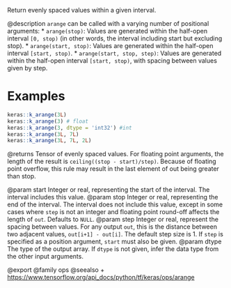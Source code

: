 Return evenly spaced values within a given interval.

@description
`arange` can be called with a varying number of positional arguments:
* `arange(stop)`: Values are generated within the half-open interval
    `[0, stop)` (in other words, the interval including start but excluding
    stop).
* `arange(start, stop)`: Values are generated within the half-open interval
    `[start, stop)`.
* `arange(start, stop, step)`: Values are generated within the half-open
    interval `[start, stop)`, with spacing between values given by step.

# Examples
```r
keras::k_arange(3L)
keras::k_arange(3) # float
keras::k_arange(3, dtype = 'int32') #int
keras::k_arange(3L, 7L)
keras::k_arange(3L, 7L, 2L)
```

@returns
Tensor of evenly spaced values.
For floating point arguments, the length of the result is
`ceiling((stop - start)/step)`. Because of floating point overflow, this
rule may result in the last element of out being greater than stop.

@param start Integer or real, representing the start of the interval. The
    interval includes this value.
@param stop Integer or real, representing the end of the interval. The
    interval does not include this value, except in some cases where
    `step` is not an integer and floating point round-off affects the
    length of `out`. Defaults to `NULL`.
@param step Integer or real, represent the spacing between values. For any
    output `out`, this is the distance between two adjacent values,
    `out[i+1] - out[i]`. The default step size is 1. If `step` is
    specified as a position argument, `start` must also be given.
@param dtype The type of the output array. If `dtype` is not given, infer the
    data type from the other input arguments.

@export
@family ops
@seealso
+ <https://www.tensorflow.org/api_docs/python/tf/keras/ops/arange>

